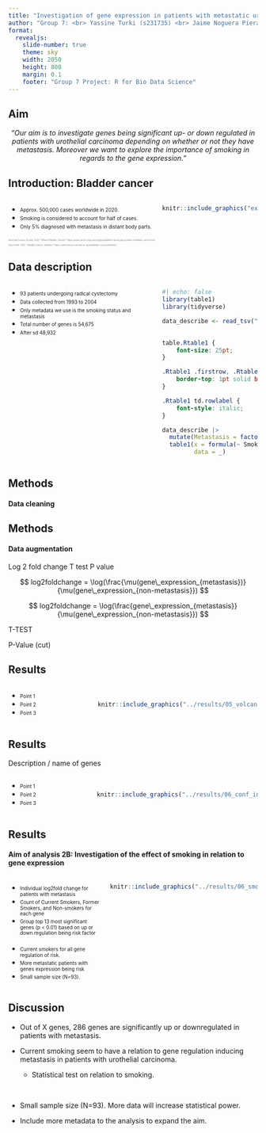 ```yaml
---
title: "Investigation of gene expression in patients with metastatic urothelial carcinoma"
author: "Group 7: <br> Yassine Turki (s231735) <br>	Jaime Noguera Piera (s233773) <br> Mette Bøge Pedersen (s194679) <br> Sarah Rosenberg Asmussen (s194689) <br> Caroline Amalie Bastholm Jensen (s213427)"
format:
  revealjs: 
    slide-number: true
    theme: sky
    width: 2050
    height: 800
    margin: 0.1
    footer: "Group 7 Project: R for Bio Data Science"
---
```


## Aim

<p style="text-align: center;">
*"Our aim is to investigate genes being significant up- or down regulated in patients with urothelial carcinoma depending on whether or not they have metastasis. Moreover we want to explore the importance of smoking in regards to the gene expression."*
</p>

## Introduction: Bladder cancer

::: columns
::: {.column width="60%"}
-   [Approx. 500,000 cases worldwide in 2020.]{style="font-size: 0.7em;"}
-   [Smoking is considered to account for half of cases.]{style="font-size: 0.7em;"}
-   [Only 5% diagnosed with metastasis in distant body parts.]{style="font-size: 0.7em;"}
:::

::: {.column width="40%"}
```r
knitr::include_graphics("external_figures/bladder_cancer.png")
```
:::
:::

<!-- References -->

::: {.absolute bottom="0;" style="font-size: 0.3em; color: grey;"}
American Cancer Society. 2023. "What Is Bladder Cancer?" https://www.cancer.org/cancer/types/bladder-cancer/about/what-is-bladder-cancer.html.

Cancer.Net. 2023. "Bladder Cancer: Statistics" https://www.cancer.net/cancer-types/bladder-cancer/statistics
:::

## Data description

:::: {.columns}

::: {.column width="60%"}
- [93 patients undergoing radical cystectomy]{style="font-size: 0.7em;"}
- [Data collected from 1993 to 2004]{style="font-size: 0.7em;"}
- [Only metadata we use is the smoking status and metastasis]{style="font-size: 0.7em;"}
- [Total number of genes is 54,675]{style="font-size: 0.7em;"}
- [After sd 48,932]{style="font-size: 0.7em;"}
:::

::: {.column width="40%"}
```r
#| echo: false
library(table1)
library(tidyverse)

data_describe <- read_tsv("../data/04_dat_desc.tsv",
                            show_col_types = FALSE)
```

```css
table.Rtable1 {
    font-size: 25pt;
}

.Rtable1 .firstrow, .Rtable1 .firstrow ~ td {
    border-top: 1pt solid black;
}

.Rtable1 td.rowlabel {
    font-style: italic;
}
```


```r
data_describe |> 
  mutate(Metastasis = factor(Metastasis)) |> 
  table1(x = formula(~ Smoking + Metastasis), 
         data = _)
```
:::

::::

## Methods

#### Data cleaning


## Methods

#### Data augmentation

Log 2 fold change T test P value

$$
log2foldchange = \log(\frac{\mu(gene\_expression_{metastasis})}{\mu(gene\_expression_{non-metastasis}})
$$

$$
log2foldchange = \log(\frac{gene\_expression_{metastasis}}{\mu(gene\_expression_{non-metastasis}})
$$

T-TEST

P-Value (cut)

## Results

::: columns
::: {.column width="40%"}
-   [Point 1]{style="font-size: 0.7em;"}
-   [Point 2]{style="font-size: 0.7em;"}
-   [Point 3]{style="font-size: 0.7em;"}
:::

::: {.column width="60%" style="margin-top: 20px;"}
```r
knitr::include_graphics("../results/05_volcano_plot.png")
```
:::
:::

## Results

Description / name of genes

::: columns
::: {.column width="40%"}
-   [Point 1]{style="font-size: 0.7em;"}
-   [Point 2]{style="font-size: 0.7em;"}
-   [Point 3]{style="font-size: 0.7em;"}
:::

::: {.column width="60%" style="margin-top: 20px;"}
```r
knitr::include_graphics("../results/06_conf_int_plot.png")
```
:::
:::

## Results

#### Aim of analysis 2B: Investigation of the effect of smoking in relation to gene expression

::: columns
::: {.column width="50%"}
-   [Individual log2fold change for patients with metastasis]{style="font-size: 0.7em;"}
-   [Count of Current Smokers, Former Smokers, and Non-smokers for each gene]{style="font-size: 0.7em;"}
-   [Group top 13 most significant genes (p \< 0.01) based on up or down regulation being risk factor]{style="font-size: 0.7em;"} <br><br>
-   [Current smokers for all gene regulation of risk.]{style="font-size: 0.7em;"}
-   [More metastatic patients with genes expression being risk]{style="font-size: 0.7em;"}
-   [Small sample size (N=93).]{style="font-size: 0.7em;"}
:::

::: {.column width="50%" style="margin-top: 0px;"}
```r
knitr::include_graphics("../results/06_smoking_plot.png")
```
:::
:::

## Discussion

-   Out of X genes, 286 genes are significantly up or downregulated in patients with metastasis.

-   Current smoking seem to have a relation to gene regulation inducing metastasis in patients with urothelial carcinoma.

    -   Statistical test on relation to smoking.
    
<br>

-   Small sample size (N=93). More data will increase statistical power.

-   Include more metadata to the analysis to expand the aim.
